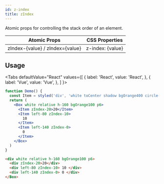 ```yaml
---
id: z-index
title: zIndex
---
```



Atomic props for controlling the stack order of an element.

| Atomic Props                    | CSS Properties   |
| ------------------------------- | ---------------- |
| zIndex-{value} / zIndex={value} | z-index: {value} |

## Usage

<Tabs
defaultValue="React"
values={[
{ label: 'React', value: 'React', },
{ label: 'Vue', value: 'Vue', },
]
}>
<TabItem value="React">

```jsx live
function Demo() {
  const Item = styled('div', 'white toCenter shadow bgOrange400 circle-80 absolute')
  return (
    <Box white relative h-160 bgOrange100 p6>
      <Item zIndex-20>20</Item>
      <Item left-80 zIndex-10>
        10
      </Item>
      <Item left-140 zIndex-0>
        0
      </Item>
    </Box>
  )
}
```

</TabItem>
<TabItem value="Vue">

```html
<div white relative h-160 bgOrange100 p6>
  <div zIndex-20>20</div>
  <div left-80 zIndex-10> 10 </div>
  <div left-140 zIndex-0> 0 </div>
</Box>
```

</TabItem>
</Tabs>
